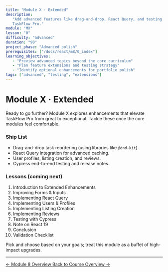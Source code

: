 ```yaml
---
title: "Module X · Extended"
description:
   "Add advanced features like drag-and-drop, React Query, and testing to polish
   TaskFlow Pro."
module: "MX"
lesson: "0"
difficulty: "advanced"
duration: "90"
project_phase: "Advanced polish"
prerequisites: ["/docs/react/m8/0_index"]
learning_objectives:
   - "Preview advanced topics beyond the core curriculum"
   - "Plan feature extensions and testing strategy"
   - "Identify optional enhancements for portfolio polish"
tags: ["advanced", "testing", "extensions"]
---
```


# Module X · Extended

Ready to go further? Module X explores enhancements that elevate TaskFlow Pro
from great to exceptional. Tackle these once the core modules feel comfortable.

### Ship List

-  Drag-and-drop task reordering (using libraries like `@dnd-kit`).
-  React Query integration for advanced caching.
-  User profiles, listing creation, and reviews.
-  Cypress end-to-end testing and release notes.

### Lessons (coming next)

1. Introduction to Extended Enhancements
2. Improving Forms & Inputs
3. Implementing React Query
4. Implementing Users & Profiles
5. Implementing Listing Creation
6. Implementing Reviews
7. Testing with Cypress
8. Note on React 19
9. Conclusion
10.   Validation Checklist

Pick and choose based on your goals; treat this module as a buffet of
high-impact upgrades.

---

<div className='mt-8 flex justify-between'>
   <a
      href='/docs/react/m8/0_index'
      className='text-sm font-medium text-muted-foreground hover:text-foreground'
   >
      ← Module 8 Overview
   </a>
   <a
      href='/docs/react/index'
      className='text-sm font-medium text-primary hover:text-primary/80'
   >
      Back to Course Overview →
   </a>
</div>
